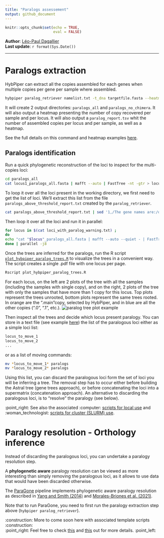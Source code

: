 ```yaml
---
title: "Paralogs assessement"
output: github_document
---
```


```r
knitr::opts_chunk$set(echo = TRUE,
                      eval = FALSE)
```

**Author**: [Léo-Paul Dagallier](https://github.com/LPDagallier)    
**Last update**: `r format(Sys.Date())`

***


# Paralogs extraction
HybPiper can extract all the copies assembled for each genes when multiple copies per gene per sample where assembled.
```bash
hybpiper paralog_retriever namelist.txt -t_dna targetfile.fasta --heatmap_filetype pdf --heatmap_dpi 300
```

It will create 2 output directories: `paralogs_all` and `paralogs_no_chimera`. It will also output a heatmap presenting the number of copy recovered per sample and per locus. It will also output a `paralog_report.tsv` whit the number of assembled copies per locus and per sample, as well as a heatmap.

See the full details on this command and heatmap examples [here](https://github.com/mossmatters/HybPiper/wiki/Paralogs).

## Paralogs identification
Run a quick phylogenetic reconstruction of the loci to inspect for the multi-copies loci:
```bash
cd paralogs_all
cat locus1_paralogs_all.fasta | mafft --auto | FastTree -nt -gtr > locus1_paralogs_all.tre
```

To loop it over all the loci present in the working directory, we first need to get the list of loci. We'll extract this list from the file `paralogs_above_threshold_report.txt` created by the `paralog_retriever`.
```bash
cat paralogs_above_threshold_report.txt | sed '1,/The gene names are:/d' > paralogs_all/loci_with_paralog_warning.txt
```

Then loop it over all the loci and run it in parallel:
```bash
for locus in $(cat loci_with_paralog_warning.txt) ;
do
echo "cat "$locus"_paralogs_all.fasta | mafft --auto --quiet - | FastTree -nt -gtr > "$locus"_paralogs_all.tre"
done | parallel -j8
```


Once the trees are inferred for the paralogs, run the R script [`plot_hybpiper_paralog_trees.R`](PHYLOGENY_RECONSTRUCTION/R/plot_hybpiper_paralog_trees.R) to visualize the trees in a convenient way. The script creates a single .pdf file with one locus per page.
```bash
Rscript plot_hybpiper_paralog_trees.R
```

For each locus, on the left are 2 plots of the tree with all the samples (including the samples with single copy), and on the right, 2 plots of the tree with only the samples that have more than 1 copy for this locus. Top plots represent the trees unrooted, bottom plots represent the same trees rooted. In orange are the ".main"copy, selected by HybPiper, and in blue are all the other copies (".0", ".1", etc.).
![paralog tree plot example](figures/paralog_tree_plot_example.PNG)


Then inspect all the trees and decide which locus present paralogy. You can store in a text file (see example [here](PHYLOGENY_RECONSTRUCTION/DATA/example_analysis_01/move_paralogs.txt)) the list of the paralogous loci either as a simple loci list:
```bash
locus_to_move_1
locus_to_move_2
...
```

or as a list of moving commands:
```bash
mv *locus_to_move_1* paralogs
mv *locus_to_move_2* paralogs
```

Using this list, you can discard the paralogous loci form the set of loci you will be inferring a tree. The removal step has to occur either before building the Astral tree (gene trees approach), or before concatenating the loci into a supermatrix (concatenation approach).
An alternative to discarding the paralogous loci, is to "resolve" the paralogy (see below).


:point_right: See also the associated :computer: [scripts for local use](PHYLOGENY_RECONSTRUCTION/SCRIPTS_local/hybpiper2_paralogs.sh) and :woman_technologist: [scripts for cluster (SLURM) use](PHYLOGENY_RECONSTRUCTION/SCRIPTS_cluster/hybpiper2_paralogs_TEMPLATE.sh). 

# Paralogy resolution - Orthology inference
Instead of discarding the paralogous loci, you can undertake a paralogy resolution step.

A **phylogenetic aware** paralogy resolution can be viewed as more interesting than simply removing the paralogous loci, as it allows to use data that would have been discarded otherwise.

The [ParaGone](https://github.com/chrisjackson-pellicle/ParaGone) pipeline implements phylogenetic aware paralogy resolution as described in [Yang and Smith (2014)](https://doi.org/10.1093/molbev/msu245) and [Morales-Briones et al. (2021)](https://doi.org/10.1093/sysbio/syab032).

Note that to run ParaGone, you need to first run the paralogy extraction step above (`hybpiper paralog_retriever`).

:construction: More to come soon here with associated template scripts :construction:  
:point_right: Feel free to check [this](https://github.com/chrisjackson-pellicle/ParaGone/wiki) and [this](https://github.com/chrisjackson-pellicle/ParaGone/wiki/Tutorial) out for more details. :point_left: 




